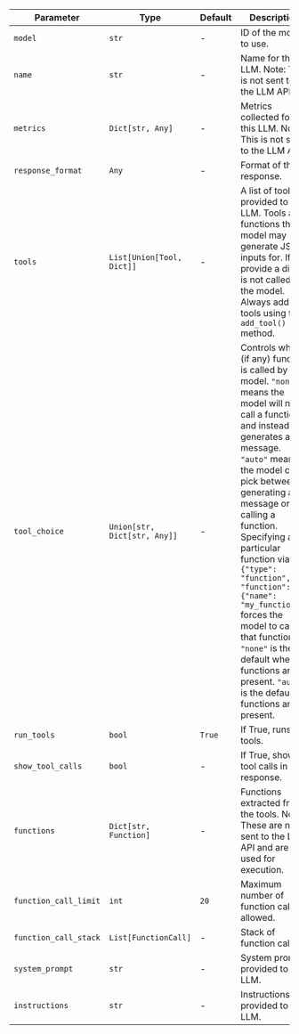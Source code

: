 
| Parameter | Type | Default | Description |
|-----------|------|---------|-------------|
| `model` | `str` | - | ID of the model to use. |
| `name` | `str` | - | Name for this LLM. Note: This is not sent to the LLM API. |
| `metrics` | `Dict[str, Any]` | - | Metrics collected for this LLM. Note: This is not sent to the LLM API. |
| `response_format` | `Any` | - | Format of the response. |
| `tools` | `List[Union[Tool, Dict]]` | - | A list of tools provided to the LLM. Tools are functions the model may generate JSON inputs for. If you provide a dict, it is not called by the model. Always add tools using the `add_tool()` method. |
| `tool_choice` | `Union[str, Dict[str, Any]]` | - | Controls which (if any) function is called by the model. `"none"` means the model will not call a function and instead generates a message. `"auto"` means the model can pick between generating a message or calling a function. Specifying a particular function via `{"type": "function", "function": {"name": "my_function"}}` forces the model to call that function. `"none"` is the default when no functions are present. `"auto"` is the default if functions are present. |
| `run_tools` | `bool` | `True` | If True, runs tools. |
| `show_tool_calls` | `bool` | - | If True, shows tool calls in the response. |
| `functions` | `Dict[str, Function]` | - | Functions extracted from the tools. Note: These are not sent to the LLM API and are only used for execution. |
| `function_call_limit` | `int` | `20` | Maximum number of function calls allowed. |
| `function_call_stack` | `List[FunctionCall]` | - | Stack of function calls. |
| `system_prompt` | `str` | - | System prompt provided to the LLM. |
| `instructions` | `str` | - | Instructions provided to the LLM. |
